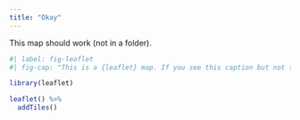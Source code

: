 ```yaml
---
title: "Okay"
---
```


This map should work (not in a folder).

```r
#| label: fig-leaflet
#| fig-cap: "This is a {leaflet} map. If you see this caption but not the map, it hasn't loaded correctly."

library(leaflet)

leaflet() %>% 
  addTiles()
```

